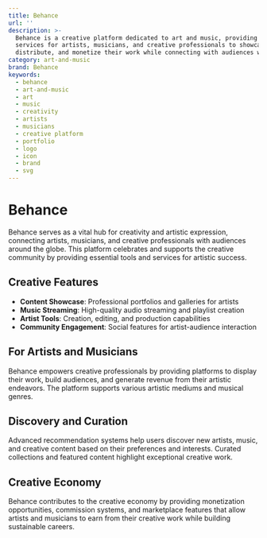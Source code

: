 ```yaml
---
title: Behance
url: ''
description: >-
  Behance is a creative platform dedicated to art and music, providing tools and
  services for artists, musicians, and creative professionals to showcase,
  distribute, and monetize their work while connecting with audiences worldwide.
category: art-and-music
brand: Behance
keywords:
  - behance
  - art-and-music
  - art
  - music
  - creativity
  - artists
  - musicians
  - creative platform
  - portfolio
  - logo
  - icon
  - brand
  - svg
---
```


# Behance

Behance serves as a vital hub for creativity and artistic expression, connecting artists, musicians, and creative professionals with audiences around the globe. This platform celebrates and supports the creative community by providing essential tools and services for artistic success.

## Creative Features

- **Content Showcase**: Professional portfolios and galleries for artists
- **Music Streaming**: High-quality audio streaming and playlist creation
- **Artist Tools**: Creation, editing, and production capabilities
- **Community Engagement**: Social features for artist-audience interaction

## For Artists and Musicians

Behance empowers creative professionals by providing platforms to display their work, build audiences, and generate revenue from their artistic endeavors. The platform supports various artistic mediums and musical genres.

## Discovery and Curation

Advanced recommendation systems help users discover new artists, music, and creative content based on their preferences and interests. Curated collections and featured content highlight exceptional creative work.

## Creative Economy

Behance contributes to the creative economy by providing monetization opportunities, commission systems, and marketplace features that allow artists and musicians to earn from their creative work while building sustainable careers.
